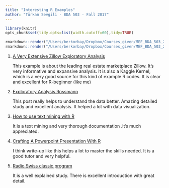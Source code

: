 ```yaml
---
title: "Interesting R Examples"
author: "Türkan Sevgili - BDA 503 - Fall 2017"
---
```

```r
library(knitr)
opts_chunk$set(tidy.opts=list(width.cutoff=60),tidy=TRUE)
```

```r
rmarkdown::render("/Users/berkorbay/Dropbox/Courses_given/MEF_BDA_503_2017F/Guidelines/example_homework_1.Rmd",output_format="pdf_document")
rmarkdown::render("/Users/berkorbay/Dropbox/Courses_given/MEF_BDA_503_2017F/Guidelines/example_homework_1.Rmd",output_format="html_document")
```

1. [A Very Extensive Zillow Exploratory Analysis](https://www.kaggle.com/captcalculator/a-very-extensive-zillow-exploratory-analysis)

    This example is about the leading real estate marketplace Zillow. It’s very informative and expansive analysis. It is also a Kaggle Kernel, which is a very good source for this kind of example R codes. It is clear and excellent for R-beginner (like me)
    
2. [Exploratory Analysis Rossmann](https://www.kaggle.com/thie1e/exploratory-analysis-rossmann)

    This post really helps to understand the data better. Amazing detailed study and excellent analysis. It helped a lot with data visualization.
    
3. [How to use text mining with R](http://opensourceforu.com/2017/02/text-mining-with-r)

    It is a text mining and very thorough documentation .It's much appreciated.

4. [Crafting A Powerpoint Presentation With R](http://lenkiefer.com/2017/09/23/crafting-a-powerpoint-presentation-with-r/)

    I think write-up like this helps a lot to master the skills needed. It is a good tutor and very helpful.
    
5. [Radio Swiss classic program](http://www.masalmon.eu/2017/04/23/radioswissclassic/)

    It is a well explained study. There is excellent introduction with great detail. 